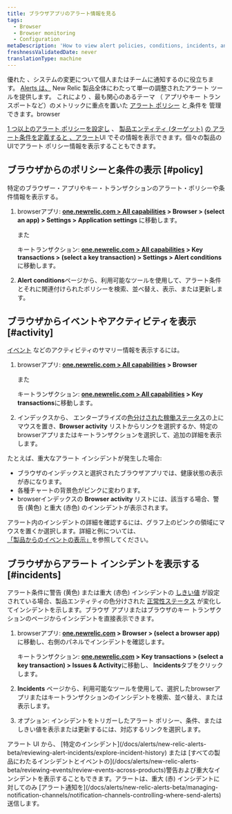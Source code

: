 ```yaml
---
title: ブラウザアプリのアラート情報を見る
tags:
  - Browser
  - Browser monitoring
  - Configuration
metaDescription: 'How to view alert policies, conditions, incidents, and other activity and events directly the browser monitoring UI.'
freshnessValidatedDate: never
translationType: machine
---
```


優れた<InlinePopover type="alerts" /> 、システムの変更について個人またはチームに通知するのに役立ちます。 [Alerts は、](/docs/alerts/new-relic-alerts-beta/getting-started/new-relic-alerts) New Relic 製品全体にわたって単一の調整されたアラート ツールを提供します。 これにより 、最も関心のあるテーマ （ アプリやキー トランスポートなど）のメトリックに重点を置いた [アラート ポリシー](/docs/alerts/new-relic-alerts-beta/getting-started/alerts-glossary#alert-policy) と[ ](/docs/alerts/new-relic-alerts-beta/getting-started/alerts-glossary#alert-condition)[](/docs/alerts/new-relic-alerts-beta/getting-started/alerts-glossary#alert-entity)条件を 管理できます。browser

[1 つ以上のアラート ポリシーを設定し](/docs/alerts/organize-alerts/create-edit-or-find-alert-policy/) 、 [製品エンティティ (ターゲット)](/docs/alerts/new-relic-alerts-beta/configuring-alert-policies/select-product-targets-alert-condition) [の アラート条件を定義すると 、アラート](/docs/alerts/new-relic-alerts-beta/configuring-alert-policies/define-alert-conditions)UI でその情報を表示できます。個々の製品のUIでアラート ポリシー情報を表示することもできます。

## ブラウザからのポリシーと条件の表示 [#policy]

特定のブラウザー・アプリやキー・トランザクションのアラート・ポリシーや条件情報を表示する。

1. browserアプリ: <DNT>**[one.newrelic.com &gt; All capabilities](https://one.newrelic.com/all-capabilities) &gt; Browser &gt; (select an app) &gt; Settings &gt; Application settings**</DNT> に移動します。

   また

   キートランザクション: <DNT>**[one.newrelic.com &gt; All capabilities](https://one.newrelic.com/all-capabilities) &gt; Key transactions &gt; (select a key transaction) &gt; Settings &gt; Alert conditions**</DNT>に移動します。

2. <DNT>**Alert conditions**</DNT>ページから、利用可能なツールを使用して、アラート条件とそれに関連付けられたポリシーを検索、並べ替え、表示、または更新します。

## ブラウザからイベントやアクティビティを表示 [#activity]

[イベント](/docs/alerts/new-relic-alerts-beta/getting-started/alerts-glossary#event) などのアクティビティのサマリー情報を表示するには。

1. browserアプリ: <DNT>**[one.newrelic.com &gt; All capabilities](https://one.newrelic.com/all-capabilities) &gt; Browser**</DNT>

   また

   キートランザクション: <DNT>**[one.newrelic.com &gt; All capabilities](https://one.newrelic.com/all-capabilities) &gt; Key transactions**</DNT>に移動します。

2. インデックスから、 エンタープライズの[色分けされた稼働ステータス](/docs/alerts/new-relic-alerts-beta/getting-started/alerts-glossary#health-status)の上にマウスを置き、<DNT>**Browser activity**</DNT> リストからリンクを選択するか、特定のbrowserアプリまたはキートランザクションを選択して、追加の詳細を表示します。

たとえば、重大なアラート インシデントが発生した場合:

* ブラウザのインデックスと選択されたブラウザアプリでは、健康状態の表示が赤になります。
* 各種チャートの背景色がピンクに変わります。
* browserインデックスの <DNT>**Browser activity**</DNT> リストには、該当する場合、警告 (黄色) と重大 (赤色) のインシデントが表示されます。

アラート内のインシデントの詳細を確認するには、グラフ上のピンクの領域にマウスを置くか選択します。詳細と例については、 [「製品からのイベントの表示」](/docs/alerts/new-relic-alerts-beta/reviewing-events/view-events-their-products)を参照してください。

## ブラウザからアラート インシデントを表示する [#incidents]

アラート条件に警告 (黄色) または重大 (赤色) インシデントの [しきい値](/docs/alerts/new-relic-alerts-beta/getting-started/alerts-glossary#alert-threshold) が設定されている場合、製品エンティティの色分けされた [正常性ステータス](/docs/alerts/new-relic-alerts-beta/getting-started/alerts-glossary#health-status) が変化してインシデントを示します。ブラウザ アプリまたはブラウザのキー トランザクションのページからインシデントを直接表示できます。

1. browserアプリ: <DNT>**[one.newrelic.com](https://one.newrelic.com/all-capabilities) &gt; Browser &gt; (select a browser app)**</DNT> に移動し、右側のパネルでインシデントを確認します。

   キートランザクション: <DNT>**[one.newrelic.com](https://one.newrelic.com/all-capabilities) &gt; Key transactions &gt; (select a key transaction) &gt; Issues &amp; Activity**</DNT>に移動し、 <DNT>**Incidents**</DNT>タブをクリックします。

2. <DNT>**Incidents**</DNT> ページから、利用可能なツールを使用して、選択したbrowserアプリまたはキートランザクションのインシデントを検索、並べ替え、または表示します。

3. オプション: インシデントをトリガーしたアラート ポリシー、条件、またはしきい値を表示または更新するには、対応するリンクを選択します。

<Callout variant="tip">
  アラート UI から、 [特定のインシデント](/docs/alerts/new-relic-alerts-beta/reviewing-alert-incidents/explore-incident-history) または [すべての製品にわたるインシデントとイベントの](/docs/alerts/new-relic-alerts-beta/reviewing-events/review-events-across-products)警告および重大なインシデントを表示することもできます。アラートは、重大 (赤) インシデントに対してのみ [アラート通知を](/docs/alerts/new-relic-alerts-beta/managing-notification-channels/notification-channels-controlling-where-send-alerts) 送信します。
</Callout>